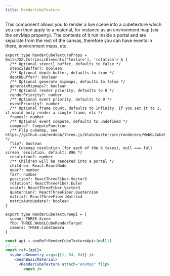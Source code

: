 ```yaml
---
title: RenderCubeTexture
---
```


This component allows you to render a live scene into a cubetexture which you can then apply to a material, for instance as an environment map (via the envMap property). The contents of it run inside a portal and are separate from the rest of the canvas, therefore you can have events in there, environment maps, etc.

```tsx
export type RenderCubeTextureProps = Omit<JSX.IntrinsicElements['texture'], 'rotation'> & {
  /** Optional stencil buffer, defaults to false */
  stencilBuffer?: boolean
  /** Optional depth buffer, defaults to true */
  depthBuffer?: boolean
  /** Optional generate mipmaps, defaults to false */
  generateMipmaps?: boolean
  /** Optional render priority, defaults to 0 */
  renderPriority?: number
  /** Optional event priority, defaults to 0 */
  eventPriority?: number
  /** Optional frame count, defaults to Infinity. If you set it to 1, it would only render a single frame, etc */
  frames?: number
  /** Optional event compute, defaults to undefined */
  compute?: ComputeFunction
  /** Flip cubemap, see https://github.com/mrdoob/three.js/blob/master/src/renderers/WebGLCubeRenderTarget.js */
  flip?: boolean
  /** Cubemap resolution (for each of the 6 takes), null === full screen resolution, default: 896 */
  resolution?: number
  /** Children will be rendered into a portal */
  children: React.ReactNode
  near?: number
  far?: number
  position?: ReactThreeFiber.Vector3
  rotation?: ReactThreeFiber.Euler
  scale?: ReactThreeFiber.Vector3
  quaternion?: ReactThreeFiber.Quaternion
  matrix?: ReactThreeFiber.Matrix4
  matrixAutoUpdate?: boolean
}

export type RenderCubeTextureApi = {
  scene: THREE.Scene
  fbo: THREE.WebGLCubeRenderTarget
  camera: THREE.CubeCamera
}
```

```jsx
const api = useRef<RenderCubeTextureApi>(null!)
// ...
<mesh ref={api}>
  <sphereGeometry args={[1, 64, 64]} />
    <meshBasicMaterial>
      <RenderCubeTexture attach="envMap" flip>
        <mesh />
```

